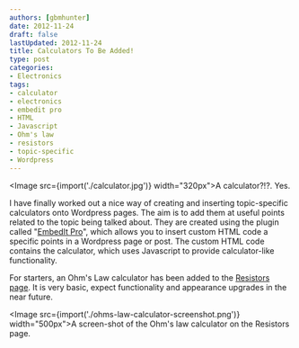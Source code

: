 ```yaml
---
authors: [gbmhunter]
date: 2012-11-24
draft: false
lastUpdated: 2012-11-24
title: Calculators To Be Added!
type: post
categories:
- Electronics
tags:
- calculator
- electronics
- embedit pro
- HTML
- Javascript
- Ohm's law
- resistors
- topic-specific
- Wordpress
---
```



<Image src={import('./calculator.jpg')} width="320px">A calculator?!?. Yes.</Image>

I have finally worked out a nice way of creating and inserting topic-specific calculators onto Wordpress pages. The aim is to add them at useful points related to the topic being talked about. They are created using the plugin called "[EmbedIt Pro](http://wordpress.org/extend/plugins/embedit-pro/)", which allows you to insert custom HTML code a specific points in a Wordpress page or post. The custom HTML code contains the calculator, which uses Javascript to provide calculator-like functionality.

For starters, an Ohm's Law calculator has been added to the [Resistors page](/electronics/components/resistors). It is very basic, expect functionality and appearance upgrades in the near future.

<Image src={import('./ohms-law-calculator-screenshot.png')} width="500px">A screen-shot of the Ohm's law calculator on the Resistors page.</Image>
